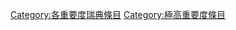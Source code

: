 {{catmore1|[[Wikipedia:瑞典專題|Wikipedia:瑞典專題]]}}
{{Articles by Importance|topic=瑞典|project=瑞典|format=toc}}
{{emptycat}}
[[Category:各重要度瑞典條目|Category:各重要度瑞典條目]]
[[Category:極高重要度條目|Category:極高重要度條目]]
